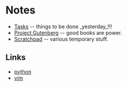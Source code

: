 = Notes =

* [[Tasks]] -- things to be done _yesterday_!!!
* [[Project Gutenberg]] -- good books are power.
* [[Scratchpad]] -- various temporary stuff.

== Links ==
* [[python]]
* [[vim]]

